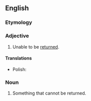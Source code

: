 ==English==

===Etymology===
{{prefix|en|non|returnable}}

===Adjective===
{{en-adj|-}}

# Unable to be [[return]]ed.

====Translations====
{{trans-top}}
{{trans-mid}}
* Polish: {{t+|pl|bezzwrotny}}
{{trans-bottom}}

===Noun===
{{en-noun}}

# Something that cannot be returned.